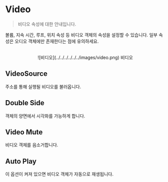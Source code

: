 # Video

> 비디오 속성에 대한 안내입니다.

볼륨, 지속 시간, 루프, 위치 속성 등 비디오 객체의 속성을 설정할 수 있습니다. 일부 속성은 오디오 객체에만 존재한다는 점에 유의하세요.

<br />

<center>![비디오](../../../../../../images/video.png) 비디오</center>

## VideoSource

주소를 통해 실행될 비디오를 불러옵니다.

## Double Side

객체의 양면에서 시각화를 가능하게 합니다.

## Video Mute

비디오 객체를 음소거합니다.

## Auto Play

이 옵션이 켜져 있으면 비디오 객체가 자동으로 재생됩니다.
